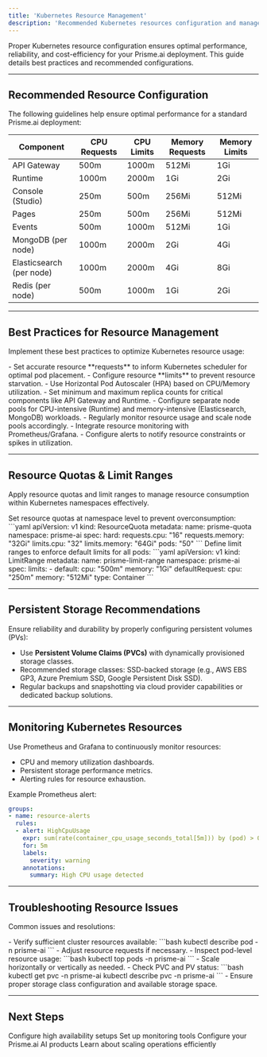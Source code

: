 ```yaml
---
title: 'Kubernetes Resource Management'
description: 'Recommended Kubernetes resources configuration and management practices for deploying Prisme.ai.'
---
```



Proper Kubernetes resource configuration ensures optimal performance, reliability, and cost-efficiency for your Prisme.ai deployment. This guide details best practices and recommended configurations.

---

## Recommended Resource Configuration

The following guidelines help ensure optimal performance for a standard Prisme.ai deployment:

| Component                   | CPU Requests | CPU Limits | Memory Requests | Memory Limits |
|-----------------------------|--------------|------------|-----------------|---------------|
| API Gateway                 | 500m         | 1000m      | 512Mi           | 1Gi           |
| Runtime                     | 1000m        | 2000m      | 1Gi             | 2Gi           |
| Console (Studio)            | 250m         | 500m       | 256Mi           | 512Mi         |
| Pages                       | 250m         | 500m       | 256Mi           | 512Mi         |
| Events                      | 500m         | 1000m      | 512Mi           | 1Gi           |
| MongoDB (per node)          | 1000m        | 2000m      | 2Gi             | 4Gi           |
| Elasticsearch (per node)    | 1000m        | 2000m      | 4Gi             | 8Gi           |
| Redis (per node)            | 500m         | 1000m      | 1Gi             | 2Gi           |

---

## Best Practices for Resource Management

Implement these best practices to optimize Kubernetes resource usage:

<CardGroup cols={2}>

<Card title="Resource Requests and Limits" icon="tachometer-alt">
- Set accurate resource **requests** to inform Kubernetes scheduler for optimal pod placement.
- Configure resource **limits** to prevent resource starvation.
</Card>

<Card title="Autoscaling" icon="arrows-alt-v">
- Use Horizontal Pod Autoscaler (HPA) based on CPU/Memory utilization.
- Set minimum and maximum replica counts for critical components like API Gateway and Runtime.
</Card>

<Card title="Node Pool Optimization" icon="server">
- Configure separate node pools for CPU-intensive (Runtime) and memory-intensive (Elasticsearch, MongoDB) workloads.
- Regularly monitor resource usage and scale node pools accordingly.
</Card>

<Card title="Monitoring & Alerts" icon="chart-line">
- Integrate resource monitoring with Prometheus/Grafana.
- Configure alerts to notify resource constraints or spikes in utilization.
</Card>

</CardGroup>

---

## Resource Quotas & Limit Ranges

Apply resource quotas and limit ranges to manage resource consumption within Kubernetes namespaces effectively.

<AccordionGroup>

<Accordion title="Resource Quota Example">
Set resource quotas at namespace level to prevent overconsumption:
```yaml
apiVersion: v1
kind: ResourceQuota
metadata:
  name: prisme-quota
  namespace: prisme-ai
spec:
  hard:
    requests.cpu: "16"
    requests.memory: "32Gi"
    limits.cpu: "32"
    limits.memory: "64Gi"
    pods: "50"
```
</Accordion>

<Accordion title="LimitRange Example">
Define limit ranges to enforce default limits for all pods:
```yaml
apiVersion: v1
kind: LimitRange
metadata:
  name: prisme-limit-range
  namespace: prisme-ai
spec:
  limits:
    - default:
        cpu: "500m"
        memory: "1Gi"
      defaultRequest:
        cpu: "250m"
        memory: "512Mi"
      type: Container
```
</Accordion>

</AccordionGroup>

---

## Persistent Storage Recommendations

Ensure reliability and durability by properly configuring persistent volumes (PVs):

- Use **Persistent Volume Claims (PVCs)** with dynamically provisioned storage classes.
- Recommended storage classes: SSD-backed storage (e.g., AWS EBS GP3, Azure Premium SSD, Google Persistent Disk SSD).
- Regular backups and snapshotting via cloud provider capabilities or dedicated backup solutions.

---

## Monitoring Kubernetes Resources

Use Prometheus and Grafana to continuously monitor resources:

- CPU and memory utilization dashboards.
- Persistent storage performance metrics.
- Alerting rules for resource exhaustion.

Example Prometheus alert:
```yaml
groups:
- name: resource-alerts
  rules:
  - alert: HighCpuUsage
    expr: sum(rate(container_cpu_usage_seconds_total[5m])) by (pod) > 0.9
    for: 5m
    labels:
      severity: warning
    annotations:
      summary: High CPU usage detected
```

---

## Troubleshooting Resource Issues

Common issues and resolutions:

<AccordionGroup>

<Accordion title="Pod Scheduling Issues">
- Verify sufficient cluster resources available:
```bash
kubectl describe pod <pod-name> -n prisme-ai
```
- Adjust resource requests if necessary.
</Accordion>

<Accordion title="High CPU or Memory Usage">
- Inspect pod-level resource usage:
```bash
kubectl top pods -n prisme-ai
```
- Scale horizontally or vertically as needed.
</Accordion>

<Accordion title="Persistent Storage Issues">
- Check PVC and PV status:
```bash
kubectl get pvc -n prisme-ai
kubectl describe pvc <pvc-name> -n prisme-ai
```
- Ensure proper storage class configuration and available storage space.
</Accordion>

</AccordionGroup>

---

## Next Steps

<CardGroup cols={2}>
  <Card
    title="High Availability"
    icon="cloud"
    href="/self-hosting/kubernetes/high-availability"
  >
    Configure high availability setups
  </Card>
  <Card
    title="Prometheus & Grafana"
    icon="chart-column"
    href="/self-hosting/kubernetes/prometheus-grafana-operator"
  >
    Set up monitoring tools
  </Card>
    <Card title="Products Configuration" icon="store" href="/self-hosting/configuration/ai-store">
    Configure your Prisme.ai AI products
  </Card>
  <Card title="Operations Management" icon="scale-unbalanced" href="/self-hosting/operations/scaling">
    Learn about scaling operations efficiently
  </Card>
</CardGroup>

